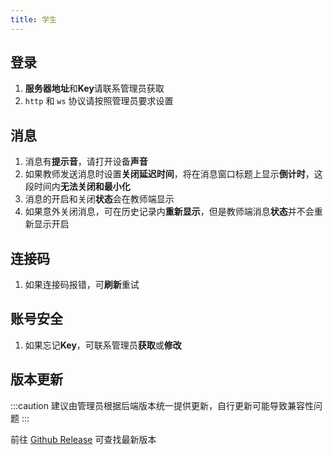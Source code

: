 ```yaml
---
title: 学生
---
```


## 登录

1. **服务器地址**和**Key**请联系管理员获取
2. `http` 和 `ws` 协议请按照管理员要求设置

## 消息

1. 消息有**提示音**，请打开设备**声音**
2. 如果教师发送消息时设置**关闭延迟时间**，将在消息窗口标题上显示**倒计时**，这段时间内**无法关闭和最小化**
3. 消息的开启和关闭**状态**会在教师端显示
4. 如果意外关闭消息，可在历史记录内**重新显示**，但是教师端消息**状态**并不会重新显示开启

## 连接码

1. 如果连接码报错，可**刷新**重试

## 账号安全

1. 如果忘记**Key**，可联系管理员**获取**或**修改**

## 版本更新

:::caution
建议由管理员根据后端版本统一提供更新，自行更新可能导致兼容性问题
:::

前往 [Github Release](https://github.com/MessagePigeon/client-student/releases) 可查找最新版本
